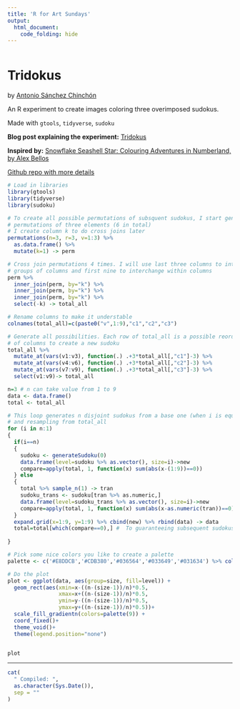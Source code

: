 ```yaml
---
title: 'R for Art Sundays'
output: 
  html_document:
    code_folding: hide
---
```


```r
```

# Tridokus

by [Antonio Sánchez Chinchón](https://twitter.com/aschinchon)

An R experiment to create images coloring three overimposed sudokus.

Made with `gtools`, `tidyverse`, `sudoku`


**Blog post explaining the experiment:** [Tridokus](https://fronkonstin.com/2018/06/01/coloring-sudokus/)

**Inspired by:** [Snowflake Seashell Star: Colouring Adventures in Numberland, by Alex Bellos](https://www.goodreads.com/book/show/28191113-snowflake-seashell-star)

[Github repo with more details](https://github.com/aschinchon/sudokus-colored/)


```r

# Load in libraries
library(gtools)
library(tidyverse)
library(sudoku)

# To create all possible permutations of subsquent sudokus, I start generating all
# permutations of three elements (6 in total)
# I create column k to do cross joins later
permutations(n=3, r=3, v=1:3) %>% 
  as.data.frame() %>% 
  mutate(k=1) -> perm

# Cross join permutations 4 times. I will use last three columns to interchange
# groups of columns and first nine to interchange within columns
perm %>% 
  inner_join(perm, by="k") %>% 
  inner_join(perm, by="k") %>% 
  inner_join(perm, by="k") %>% 
  select(-k) -> total_all

# Rename columns to make it understable
colnames(total_all)=c(paste0("v",1:9),"c1","c2","c3")

# Generate all possibilities. Each row of total_all is a possible reordering
# of columns to create a new sudoku
total_all %>% 
  mutate_at(vars(v1:v3), function(.) .+3*total_all[,"c1"]-3) %>% 
  mutate_at(vars(v4:v6), function(.) .+3*total_all[,"c2"]-3) %>% 
  mutate_at(vars(v7:v9), function(.) .+3*total_all[,"c3"]-3) %>% 
  select(v1:v9)-> total_all

n=3 # n can take value from 1 to 9
data <- data.frame()
total <- total_all

# This loop generates n disjoint sudokus from a base one (when i is equal to 1) 
# and resampling from total_all
for (i in n:1)
{
  if(i==n)
  {
    sudoku <- generateSudoku(0)
    data.frame(level=sudoku %>% as.vector(), size=i)->new
    compare=apply(total, 1, function(x) sum(abs(x-(1:9))==0))
  } else
  {
    total %>% sample_n(1) -> tran
    sudoku_trans <- sudoku[tran %>% as.numeric,]
    data.frame(level=sudoku_trans %>% as.vector(), size=i)->new
    compare=apply(total, 1, function(x) sum(abs(x-as.numeric(tran))==0))
  }
  expand.grid(x=1:9, y=1:9) %>% cbind(new) %>% rbind(data) -> data
  total=total[which(compare==0),] #  To guaranteeing subsequent sudokus are disjoint from previous
  
}

# Pick some nice colors you like to create a palette
palette <- c('#E8DDCB','#CDB380','#036564','#033649','#031634') %>% colorRampPalette()

# Do the plot
plot <- ggplot(data, aes(group=size, fill=level)) + 
  geom_rect(aes(xmin=x-((n-(size-1))/n)*0.5, 
                xmax=x+((n-(size-1))/n)*0.5, 
                ymin=y-((n-(size-1))/n)*0.5, 
                ymax=y+((n-(size-1))/n)*0.5))+
  scale_fill_gradientn(colors=palette(9)) + 
  coord_fixed()+
  theme_void()+
  theme(legend.position="none")


plot

```



-----


```r

cat(
  " Compiled: ",
  as.character(Sys.Date()),
  sep = ""
)
```
